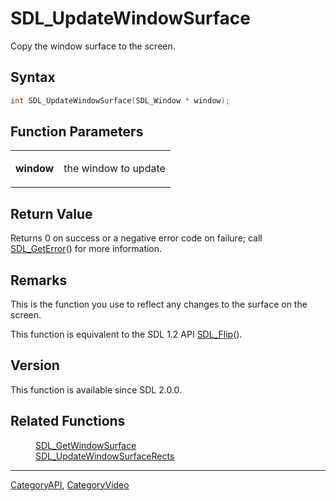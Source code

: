 = SDL_UpdateWindowSurface =

Copy the window surface to the screen.

== Syntax ==

<syntaxhighlight lang='c'>
int SDL_UpdateWindowSurface(SDL_Window * window);
</syntaxhighlight>

== Function Parameters ==

{|
|'''window'''
|the window to update
|}

== Return Value ==

Returns 0 on success or a negative error code on failure; call
[[SDL_GetError]]() for more information.

== Remarks ==

This is the function you use to reflect any changes to the surface on the
screen.

This function is equivalent to the SDL 1.2 API [[SDL_Flip]]().

== Version ==

This function is available since SDL 2.0.0.

== Related Functions ==

:[[SDL_GetWindowSurface]]
:[[SDL_UpdateWindowSurfaceRects]]

----
[[CategoryAPI]], [[CategoryVideo]]


